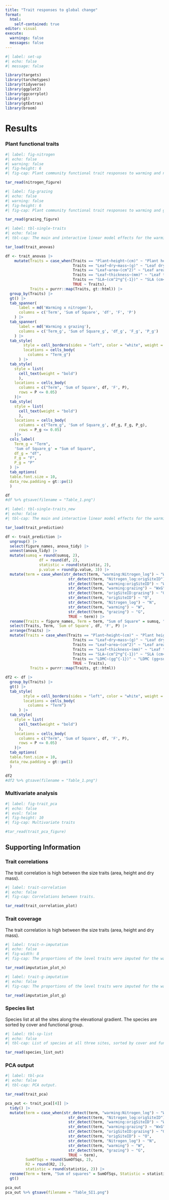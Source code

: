 ```yaml
---
title: "Trait responses to global change"
format: 
  html:
    self-contained: true
editor: visual
execute:
  warnings: false
  messages: false
---
```


```r
#| label: set-up
#| echo: false
#| message: false

library(targets)
library(tarchetypes)
library(tidyverse)
library(ggplot2)
library(ggcorrplot)
library(gt)
library(gtExtras)
library(broom)

```

# Results

### Plant functional traits

```r
#| label: fig-nitrogen
#| echo: false
#| warning: false
#| fig-height: 6
#| fig-cap: Plant community functional trait responses to warming and nitrogen addition. Bootstrapped trait means increasing nitrogen addition (log-transformed) under ambient (grey) and warm (pink) climate originating from alpine (triangle, solid line) and subalpine (circle, dashed line) sites. The points show the raw data and the lines, the predictions and confidence intervals from the model. The letters in the bottom right corner indicate significant effects of W = warming, N = nitrogen addition, and O = origin community, with WxO and NxO representing their interaction. 

tar_read(nitrogen_figure)
```

```r
#| label: fig-grazing
#| echo: false
#| warning: false
#| fig-height: 6
#| fig-cap: Plant community functional trait responses to warming and grazing. Bootstrapped trait means under a) ambient (grey) and warm climate (pink), b) grazed (blue) and ungrazed (orange) conditions, originating from subalpine and alpine sites. The points show the raw data and the lines, the predictions and confidence intervals from the model. The letters in the bottom right corner indicate significant effects of W = warming, G = grazing, and O = origin community, with WxO and GxO representing their interaction. 

tar_read(grazing_figure)
```

```r
#| label: tbl-single-traits
#| echo: false
#| tbl-cap: The main and interactive linear model effects for the warming by nitrogen and warming by grazing models. Each model included effects for warming (W), origin (O), model-specific drivers—nitrogen (N) and grazing (G)—and an interaction term for pair-wise interactions. Significant effects (p < 0.05) are bolded.

tar_load(trait_anovas)

df <- trait_anovas |> 
    mutate(Traits = case_when(Traits == "Plant~height~(cm)" ~ "Plant height (cm)",
                              Traits == "Leaf~dry~mass~(g)" ~ "Leaf dry mass (cm)",
                              Traits == "Leaf~area~(cm^2)" ~ "Leaf area (cm<sup>2</sup>)",
                              Traits == "Leaf~thickness~(mm)" ~ "Leaf thickness (mm)",
                              Traits == "SLA~(cm^2*g^{-1})" ~ "SLA (cm<sup>2</sup> g<sup>-1</sup>)",
                              TRUE ~ Traits),
           Traits = purrr::map(Traits, gt::html)) |> 
  group_by(Traits) |> 
  gt() |> 
  tab_spanner(
      label = md('Warming x nitrogen'),
      columns = c('Term', 'Sum of Square', 'df', 'F', 'P')
    ) |> 
  tab_spanner(
      label = md('Warming x grazing'),
      columns = c('Term_g', 'Sum of Square_g', 'df_g', 'F_g', 'P_g')
    ) |> 
  tab_style(
        style = cell_borders(sides = "left", color = "white", weight = px(15), style = "solid"),
        locations = cells_body(
          columns = "Term_g")
      ) |> 
  tab_style(
    style = list(
      cell_text(weight = "bold")
      ),
    locations = cells_body(
      columns = c("Term", 'Sum of Square', df, 'F', P),
      rows = P <= 0.05)
    )|> 
  tab_style(
    style = list(
      cell_text(weight = "bold")
      ),
    locations = cells_body(
      columns = c("Term_g", 'Sum of Square_g', df_g, F_g, P_g),
      rows = P_g <= 0.05)
    )|> 
  cols_label(
    Term_g = "Term",
    'Sum of Square_g' = "Sum of Square",
    df_g = "df",
    F_g = "F",
    P_g = "P"
  ) |> 
  tab_options(
  table.font.size = 10,
  data_row.padding = gt::px(1)
  )

df
#df %>% gtsave(filename = "Table_1.png")
```

```r
#| label: tbl-single-traits_new
#| echo: false
#| tbl-cap: The main and interactive linear model effects for the warming by nitrogen and warming by grazing models. Each model included effects for warming (W), origin (O), model-specific drivers—nitrogen (N) and grazing (G)—and an interaction term for pair-wise interactions. Significant effects (p < 0.05) are bolded.

tar_load(trait_prediction)

df <- trait_prediction |>
  ungroup() |>
  select(figure_names, anova_tidy) |> 
  unnest(anova_tidy) |> 
  mutate(sumsq = round(sumsq, 2),
               df = round(df, 2),
               statistic = round(statistic, 2),
               p.value = round(p.value, 3)) |>
  mutate(term = case_when(str_detect(term, "warming:Nitrogen_log") ~ "WxN",
                            str_detect(term, "Nitrogen_log:origSiteID") ~ "NxO",
                            str_detect(term, "warming:origSiteID") ~ "WxO",
                            str_detect(term, "warming:grazing") ~ "WxG",
                            str_detect(term, "origSiteID:grazing") ~ "GxO",
                            str_detect(term, "origSiteID") ~ "O",
                            str_detect(term, "Nitrogen_log") ~ "N",
                            str_detect(term, "warming") ~ "W",
                            str_detect(term, "grazing") ~ "G",
                            TRUE ~ term)) |>
  rename(Traits = figure_names, Term = term, "Sum of Square" = sumsq, "F" = statistic, "P" = "p.value") |> 
  select(Traits, Term, `Sum of Square`, df, 'F', P) |>
  arrange(Traits) |> 
  mutate(Traits = case_when(Traits == "Plant~height~(cm)" ~ "Plant height (cm)",
                              Traits == "Leaf~dry~mass~(g)" ~ "Leaf dry mass (cm)",
                              Traits == "Leaf~area~(cm^2)" ~ "Leaf area (cm<sup>2</sup>)",
                              Traits == "Leaf~thickness~(mm)" ~ "Leaf thickness (mm)",
                              Traits == "SLA~(cm^2*g^{-1})" ~ "SLA (cm<sup>2</sup> g<sup>-1</sup>)",
                              Traits == "LDMC~(gg^{-1})" ~ "LDMC (gg<sup>-1</sup>)",
                              TRUE ~ Traits),
           Traits = purrr::map(Traits, gt::html))

df2 <- df |> 
  group_by(Traits) |> 
  gt() |> 
  tab_style(
        style = cell_borders(sides = "left", color = "white", weight = px(15), style = "solid"),
        locations = cells_body(
          columns = "Term")
      ) |> 
  tab_style(
    style = list(
      cell_text(weight = "bold")
      ),
    locations = cells_body(
      columns = c("Term", 'Sum of Square', df, 'F', P),
      rows = P <= 0.05)
    )|> 
  tab_options(
  table.font.size = 10,
  data_row.padding = gt::px(1)
  )

df2
#df2 %>% gtsave(filename = "Table_1.png")
```

### Multivariate analysis

```r
#| label: fig-trait_pca
#| echo: false
#| eval: false
#| fig-height: 10
#| fig-cap: Multivariate traits

#tar_read(trait_pca_figure)

```

## Supporting Information

### Trait correlations

The trait correlation is high between the size traits (area, height and dry mass).

```r
#| label: trait-correlation
#| echo: false
#| fig-cap: Correlations between traits.

tar_read(trait_correlation_plot)

```

### Trait coverage

The trait correlation is high between the size traits (area, height and dry mass).

```r
#| label: trait-n-imputation
#| echo: false
#| fig-width: 8
#| fig-cap: The proportions of the level traits were imputed for the warming x nitrogen model; plot (blue), block (green), site (orange) or global (red).

tar_read(imputation_plot_n)

```

```r
#| label: trait-g-imputation
#| echo: false
#| fig-cap: The proportions of the level traits were imputed for the warming x grazing model; plot (blue), block (green), site (orange) or global (red).

tar_read(imputation_plot_g)

```

### Species list

Species list at all the sites along the elevational gradient. The species are sorted by cover and functional group.

```r
#| label: tbl-sp-list
#| echo: false
#| tbl-cap: List of species at all three sites, sorted by cover and functional group.

tar_read(species_list_out)

```


### PCA output

```r
#| label: tbl-pca
#| echo: false
#| tbl-cap: PCA output.

tar_read(trait_pca)

pca_out <- trait_pca[[4]] |> 
  tidy() |> 
  mutate(term = case_when(str_detect(term, "warming:Nitrogen_log") ~ "WxN",
                            str_detect(term, "Nitrogen_log:origSiteID") ~ "NxO",
                            str_detect(term, "warming:origSiteID") ~ "WxO",
                            str_detect(term, "warming:grazing") ~ "WxG",
                            str_detect(term, "origSiteID:grazing") ~ "GxO",
                            str_detect(term, "origSiteID") ~ "O",
                            str_detect(term, "Nitrogen_log") ~ "N",
                            str_detect(term, "warming") ~ "W",
                            str_detect(term, "grazing") ~ "G",
                            TRUE ~ term),
         SumOfSqs = round(SumOfSqs, 2),
         R2 = round(R2, 2),
         statistic = round(statistic, 2)) |> 
  rename(Term = term, "Sum of squares" = SumOfSqs, Statistic = statistic, "P value" = p.value) |> 
  gt()

pca_out
pca_out %>% gtsave(filename = "Table_SI1.png")

```
